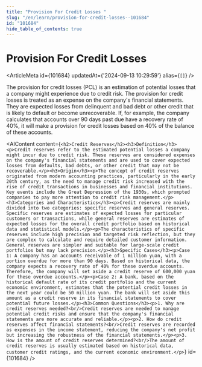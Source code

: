 ```yaml
---
title: "Provision For Credit Losses "
slug: "/en/learn/provision-for-credit-losses--101684"
id: "101684"
hide_table_of_contents: true
---
```



# Provision For Credit Losses 

<ArticleMeta id={101684} updatedAt={'2024-09-13 10:29:59'} alias={`[]`} />
<div className='border-solid border-b border-t-0 my-4 border-[var(--ifm-color-gray-300)]' />

The provision for credit losses (PCL) is an estimation of potential losses that a company might experience due to credit risk. The provision for credit losses is treated as an expense on the company's financial statements. They are expected losses from delinquent and bad debt or other credit that is likely to default or become unrecoverable. If, for example, the company calculates that accounts over 90 days past due have a recovery rate of 40%, it will make a provision for credit losses based on 40% of the balance of these accounts.

<AIContent content={`<h2>Credit Reserves</h2><h3>Definition</h3><p>Credit reserves refer to the estimated potential losses a company might incur due to credit risk. These reserves are considered expenses on the company's financial statements and are used to cover expected losses from defaults, bad debts, or other credit that may not be recoverable.</p><h3>Origin</h3><p>The concept of credit reserves originated from modern accounting practices, particularly in the early 20th century, as the need to manage credit risk increased with the rise of credit transactions in businesses and financial institutions. Key events include the Great Depression of the 1930s, which prompted companies to pay more attention to credit risk management.</p><h3>Categories and Characteristics</h3><p>Credit reserves are mainly divided into two categories: specific reserves and general reserves. Specific reserves are estimates of expected losses for particular customers or transactions, while general reserves are estimates of expected losses for the overall credit portfolio based on historical data and statistical models.</p><p>The characteristics of specific reserves include high precision and targeted risk reflection, but they are complex to calculate and require detailed customer information. General reserves are simpler and suitable for large-scale credit portfolios but may lack precision.</p><h3>Specific Cases</h3><p>Case 1: A company has an accounts receivable of 1 million yuan, with a portion overdue for more than 90 days. Based on historical data, the company expects a recovery rate of 40% for these overdue accounts. Therefore, the company will set aside a credit reserve of 600,000 yuan for these overdue accounts.</p><p>Case 2: A bank, based on the historical default rate of its credit portfolio and the current economic environment, estimates that the potential credit losses in the next year could be 50 million yuan. The bank will set aside this amount as a credit reserve in its financial statements to cover potential future losses.</p><h3>Common Questions</h3><p>1. Why are credit reserves needed?<br/>Credit reserves are needed to manage potential credit risks and ensure that the company's financial statements are more accurate and reliable.</p><p>2. How do credit reserves affect financial statements?<br/>Credit reserves are recorded as expenses in the income statement, reducing the company's net profit but increasing the robustness of the financial statements.</p><p>3. How is the amount of credit reserves determined?<br/>The amount of credit reserves is usually estimated based on historical data, customer credit ratings, and the current economic environment.</p>`} id={101684} />
